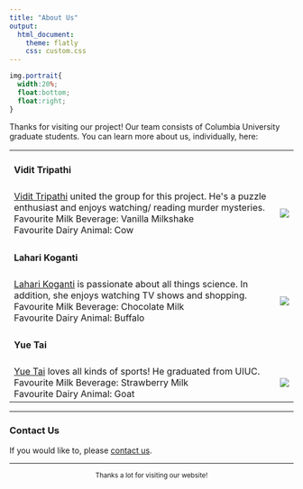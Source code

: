 ```yaml
---
title: "About Us"
output:
  html_document:
    theme: flatly
    css: custom.css
---
```

```css
img.portrait{
  width:20%;
  float:bottom;
  float:right;
}
```

Thanks for visiting our project! Our team consists of Columbia University graduate students. You can learn more about us, individually, here:

```{=html}
<table style="width:100%">
  <tr>
    <td><h4>Vidit Tripathi</h4></td>
    <td></td>
  </tr>
  <tr>
    <td><a href="githublink">Vidit Tripathi</a> united the group for this project. He's a puzzle enthusiast and enjoys watching/ reading murder mysteries. <br> Favourite Milk Beverage: Vanilla Milkshake <br> Favourite Dairy Animal: Cow </td>
    <td><img src="cow1.png" class="portrait"></td>
  </tr>

  <tr>
    <td><h4>Lahari Koganti</h4></td>
    <td></td>
  </tr>
  <tr>
    <td><a href="githublink">Lahari Koganti</a> is passionate about all things science. In addition, she enjoys watching TV shows and shopping. <br> Favourite Milk Beverage: Chocolate Milk <br> Favourite Dairy Animal: Buffalo </td>
    <td><img src="cow2.png" class="portrait"></td>
  </tr>
  
  <tr>
    <td><h4>Yue Tai</h4></td>
    <td></td>
  </tr>
  <tr>
    <td><a href="githublink">Yue Tai</a> loves all kinds of sports! He graduated from UIUC. <br> Favourite Milk Beverage: Strawberry Milk <br> Favourite Dairy Animal: Goat </td>
    <td><img src="cow3.png" class="portrait"></td>
  </tr>

</table>
```

<hr>

### Contact Us

If you would like to, please <a href="mailto:@gmail.com">contact us</a>.

---

<center> <small> Thanks a lot for visiting our website! </small> </center>

